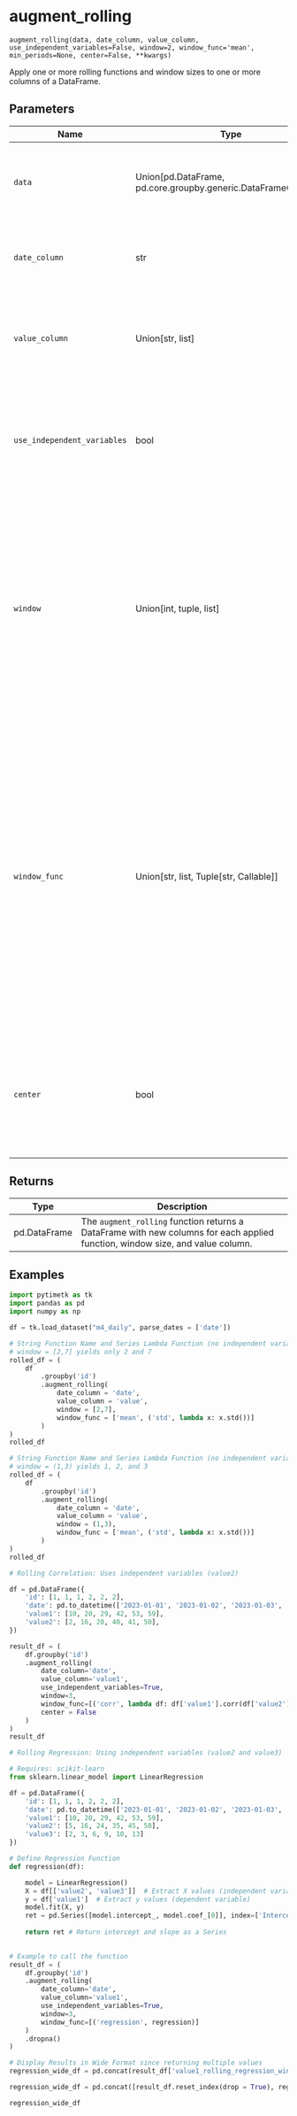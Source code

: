 # augment_rolling { #pytimetk.augment_rolling }

`augment_rolling(data, date_column, value_column, use_independent_variables=False, window=2, window_func='mean', min_periods=None, center=False, **kwargs)`

Apply one or more rolling functions and window sizes to one or more columns of a DataFrame.

## Parameters

| Name                        | Type                                                            | Description                                                                                                                                                                                                                                                                                                                                                                                                                                                                                                                                                                                                                                                                                                         | Default    |
|-----------------------------|-----------------------------------------------------------------|---------------------------------------------------------------------------------------------------------------------------------------------------------------------------------------------------------------------------------------------------------------------------------------------------------------------------------------------------------------------------------------------------------------------------------------------------------------------------------------------------------------------------------------------------------------------------------------------------------------------------------------------------------------------------------------------------------------------|------------|
| `data`                      | Union\[pd.DataFrame, pd.core.groupby.generic.DataFrameGroupBy\] | The `data` parameter is the input DataFrame or GroupBy object that contains the data to be processed. It can be either a Pandas DataFrame or a GroupBy object.                                                                                                                                                                                                                                                                                                                                                                                                                                                                                                                                                      | _required_ |
| `date_column`               | str                                                             | The `date_column` parameter is the name of the datetime column in the DataFrame by which the data should be sorted within each group.                                                                                                                                                                                                                                                                                                                                                                                                                                                                                                                                                                               | _required_ |
| `value_column`              | Union\[str, list\]                                              | The `value_column` parameter is the name of the column(s) in the DataFrame to which the rolling window function(s) should be applied. It can be a single column name or a list of column names.                                                                                                                                                                                                                                                                                                                                                                                                                                                                                                                     | _required_ |
| `use_independent_variables` | bool                                                            | The `use_independent_variables` parameter is an optional parameter that specifies whether the rolling function(s) require independent variables, such as rolling correlation or rolling regression. (See Examples below.)                                                                                                                                                                                                                                                                                                                                                                                                                                                                                           | `False`    |
| `window`                    | Union\[int, tuple, list\]                                       | The `window` parameter in the `augment_rolling` function is used to specify the size of the rolling windows. It can be either an integer or a list of integers.   - If it is an integer, the same window size will be applied to all columns specified in the `value_column`.   - If it is a tuple, it will generate windows from the first to the second value (inclusive).  - If it is a list of integers, each integer in the list will be used as the window size for the corresponding column in the `value_column` list.                                                                                                                                                                                      | `2`        |
| `window_func`               | Union\[str, list, Tuple\[str, Callable\]\]                      | The `window_func` parameter in the `augment_rolling` function is used to specify the function(s) to be applied to the rolling windows.   1. It can be a string or a list of strings, where each string represents the name of the function to be applied.   2. Alternatively, it can be a list of tuples, where each tuple contains the name of the function to be applied and the function itself. The function is applied as a Pandas Series. (See Examples below.)  3. If the function requires independent variables, the `use_independent_variables` parameter must be specified. The independent variables will be passed to the function as a DataFrame containing the window of rows. (See Examples below.) | `'mean'`   |
| `center`                    | bool                                                            | The `center` parameter in the `augment_rolling` function determines whether the rolling window is centered or not. If `center` is set to `True`, the rolling window will be centered, meaning that the value at the center of the window will be used as the result. If `                                                                                                                                                                                                                                                                                                                                                                                                                                           | `False`    |

## Returns

| Type         | Description                                                                                                                   |
|--------------|-------------------------------------------------------------------------------------------------------------------------------|
| pd.DataFrame | The `augment_rolling` function returns a DataFrame with new columns for each applied function, window size, and value column. |

## Examples

```python
import pytimetk as tk
import pandas as pd
import numpy as np

df = tk.load_dataset("m4_daily", parse_dates = ['date'])
```

```python
# String Function Name and Series Lambda Function (no independent variables)
# window = [2,7] yields only 2 and 7
rolled_df = (
    df
        .groupby('id')
        .augment_rolling(
            date_column = 'date', 
            value_column = 'value', 
            window = [2,7], 
            window_func = ['mean', ('std', lambda x: x.std())]
        )
)
rolled_df
```

```python
# String Function Name and Series Lambda Function (no independent variables)
# window = (1,3) yields 1, 2, and 3
rolled_df = (
    df
        .groupby('id')
        .augment_rolling(
            date_column = 'date', 
            value_column = 'value', 
            window = (1,3), 
            window_func = ['mean', ('std', lambda x: x.std())]
        )
)
rolled_df 
```

```python
# Rolling Correlation: Uses independent variables (value2)

df = pd.DataFrame({
    'id': [1, 1, 1, 2, 2, 2],
    'date': pd.to_datetime(['2023-01-01', '2023-01-02', '2023-01-03', '2023-01-04', '2023-01-05', '2023-01-06']),
    'value1': [10, 20, 29, 42, 53, 59],
    'value2': [2, 16, 20, 40, 41, 50],
})

result_df = (
    df.groupby('id')
    .augment_rolling(
        date_column='date',
        value_column='value1',
        use_independent_variables=True,
        window=3,
        window_func=[('corr', lambda df: df['value1'].corr(df['value2']))],
        center = False
    )
)
result_df

```

```python
# Rolling Regression: Using independent variables (value2 and value3)

# Requires: scikit-learn
from sklearn.linear_model import LinearRegression

df = pd.DataFrame({
    'id': [1, 1, 1, 2, 2, 2],
    'date': pd.to_datetime(['2023-01-01', '2023-01-02', '2023-01-03', '2023-01-04', '2023-01-05', '2023-01-06']),
    'value1': [10, 20, 29, 42, 53, 59],
    'value2': [5, 16, 24, 35, 45, 58],
    'value3': [2, 3, 6, 9, 10, 13]
})

# Define Regression Function
def regression(df):

    model = LinearRegression()
    X = df[['value2', 'value3']]  # Extract X values (independent variables)
    y = df['value1']  # Extract y values (dependent variable)
    model.fit(X, y)
    ret = pd.Series([model.intercept_, model.coef_[0]], index=['Intercept', 'Slope'])
    
    return ret # Return intercept and slope as a Series
    

# Example to call the function
result_df = (
    df.groupby('id')
    .augment_rolling(
        date_column='date',
        value_column='value1',
        use_independent_variables=True,
        window=3,
        window_func=[('regression', regression)]
    )
    .dropna()
)

# Display Results in Wide Format since returning multiple values
regression_wide_df = pd.concat(result_df['value1_rolling_regression_win_3'].to_list(), axis=1).T

regression_wide_df = pd.concat([result_df.reset_index(drop = True), regression_wide_df], axis=1)

regression_wide_df
```